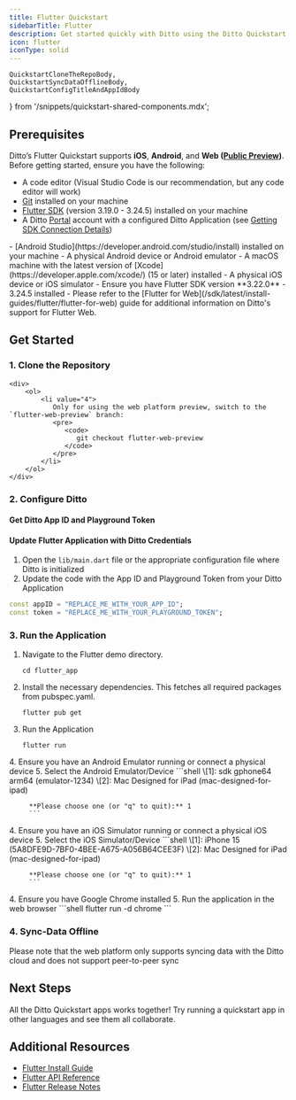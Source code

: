 ```yaml
---
title: Flutter Quickstart
sidebarTitle: Flutter
description: Get started quickly with Ditto using the Ditto Quickstart Applications
icon: flutter
iconType: solid
---
```


    QuickstartCloneTheRepoBody,
    QuickstartSyncDataOfflineBody,
    QuickstartConfigTitleAndAppIdBody
} from '/snippets/quickstart-shared-components.mdx';

## Prerequisites

Ditto’s Flutter Quickstart supports **iOS**, **Android**, and **Web ([Public
Preview](/sdk/latest/install-guides/flutter/flutter-for-web))**. Before getting
started, ensure you have the following:
- A code editor (Visual Studio Code is our recommendation, but any code editor will work)
- [Git](https://git-scm.com/) installed on your machine
- [Flutter SDK](https://docs.flutter.dev/get-started/install) (version 3.19.0 - 3.24.5) installed on your machine
- A Ditto [Portal](https://portal.ditto.live) account with a configured Ditto Application (see [Getting SDK Connection Details](/cloud/portal/getting-sdk-connection-details))

<AccordionGroup>
  <Accordion title="Android Specific Prerequisites" icon="android">
   - [Android Studio](https://developer.android.com/studio/install) installed on your machine
   - A physical Android device or Android emulator
   </Accordion>
   <Accordion title="iOS Specific Prerequisites" icon="apple">
   - A macOS machine with the latest version of [Xcode](https://developer.apple.com/xcode/) (15 or later) installed
   - A physical iOS device or iOS simulator
   </Accordion>
   <Accordion title="Web Specific Prerequisites" icon="chrome">
   - Ensure you have Flutter SDK version **3.22.0** - 3.24.5 installed
   - Please refer to the [Flutter for Web](/sdk/latest/install-guides/flutter/flutter-for-web) guide for additional information on Ditto's support for Flutter Web.
   </Accordion>
</AccordionGroup>

## Get Started

### 1. Clone the Repository
<QuickstartCloneTheRepoBody />

    <div>
        <ol>
            <li value="4">
               Only for using the web platform preview, switch to the `flutter-web-preview` branch:
               <pre>
                  <code>
                     git checkout flutter-web-preview
                  </code>
               </pre>
            </li>
        </ol>
    </div>

### 2. Configure Ditto

#### Get Ditto App ID and Playground Token
<QuickstartConfigTitleAndAppIdBody />

#### Update Flutter Application with Ditto Credentials

1. Open the `lib/main.dart` file or the appropriate configuration file where Ditto is initialized
2. Update the code with the App ID and Playground Token from your Ditto Application

```dart Dart
const appID = "REPLACE_ME_WITH_YOUR_APP_ID";
const token = "REPLACE_ME_WITH_YOUR_PLAYGROUND_TOKEN";
```

### 3. Run the Application

1. Navigate to the Flutter demo directory.
   ```shell
   cd flutter_app
   ```
2. Install the necessary dependencies. This fetches all required packages from pubspec.yaml.
   ```shell
   flutter pub get
   ```
3. Run the Application
   ```shell
   flutter run
   ```

<AccordionGroup>
  <Accordion title="Android" icon="android">
      4. Ensure you have an Android Emulator running or connect a physical device
      5. Select the Android Emulator/Device
         ```shell
         \[1]: sdk gphone64 arm64 (emulator-1234)
         \[2]: Mac Designed for iPad (mac-designed-for-ipad)

         **Please choose one (or "q" to quit):** 1
         ```
   </Accordion>
   <Accordion title="iOS" icon="apple">
      4. Ensure you have an iOS Simulator running or connect a physical iOS device
      5. Select the iOS Simulator/Device
         ```shell
         \[1]: iPhone 15 (5A8DFE9D-7BF0-4BEE-A675-A056B64CEE3F)
         \[2]: Mac Designed for iPad (mac-designed-for-ipad)

         **Please choose one (or "q" to quit):** 1
         ```
   </Accordion>
   <Accordion title="Web" icon="chrome">
      4. Ensure you have Google Chrome installed
      5. Run the application in the web browser
         ```shell
         flutter run -d chrome
         ```
   </Accordion>
</AccordionGroup>

### 4. Sync-Data Offline

<QuickstartSyncDataOfflineBody/>

<Note>Please note that the web platform only supports syncing data with the
Ditto cloud and does not support peer-to-peer sync</Note>

## Next Steps

All the Ditto Quickstart apps works together! Try running a quickstart app in other languages and see them all collaborate.

## Additional Resources

- [Flutter Install Guide](/sdk/latest/install-guides/flutter)
- <a href={flutter_4_9_api_link}>Flutter API Reference</a>
- [Flutter Release Notes](/sdk/latest/release-notes/flutter)

